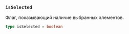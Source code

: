 ### `isSelected`

Флаг, показывающий наличие выбранных элементов.

```ts
type isSelected = boolean
```

